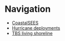 = Navigation =
* [[CoastalSEES]]
* [[Hurricane_deployments|Hurricane deployments]]
* [[[TBS_living_shorelines|TBS living shoreline]]
